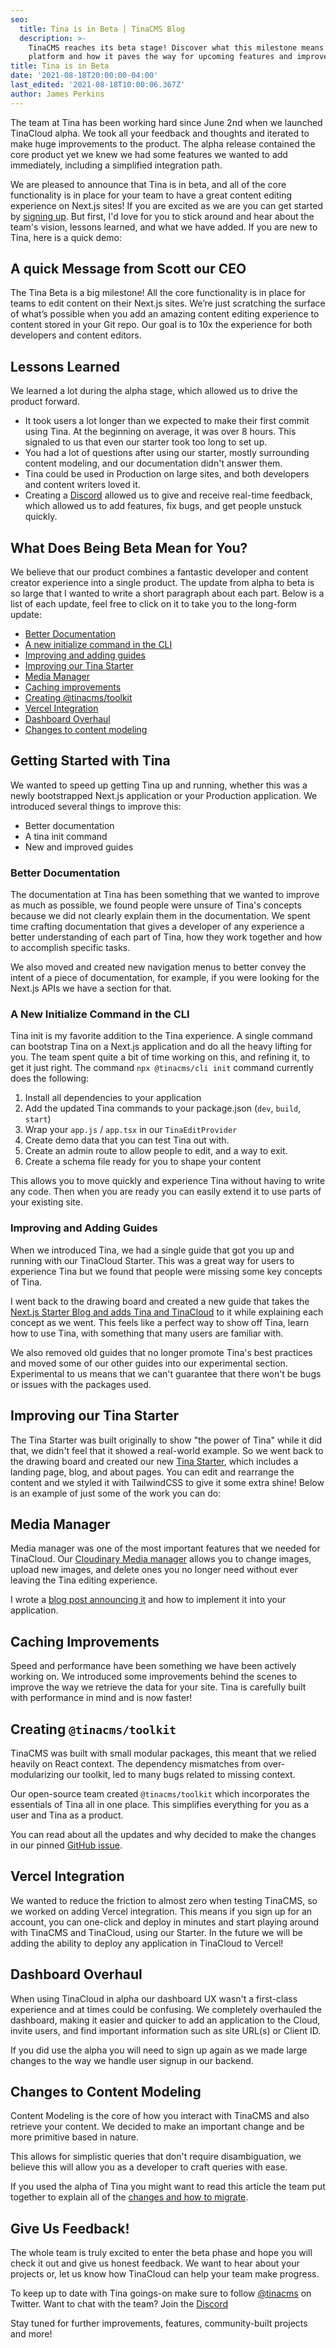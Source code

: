 ```yaml
---
seo:
  title: Tina is in Beta | TinaCMS Blog
  description: >-
    TinaCMS reaches its beta stage! Discover what this milestone means for the
    platform and how it paves the way for upcoming features and improvements.
title: Tina is in Beta
date: '2021-08-18T20:00:00-04:00'
last_edited: '2021-08-18T10:00:06.367Z'
author: James Perkins
---
```


The team at Tina has been working hard since June 2nd when we launched TinaCloud alpha. We took all your feedback and thoughts and iterated to make huge improvements to the product. The alpha release contained the core product yet we knew we had some features we wanted to add immediately, including a simplified integration path.

We are pleased to announce that Tina is in beta, and all of the core functionality is in place for your team to have a great content editing experience on Next.js sites! If you are excited as we are you can get started by [signing up](https://app.tina.io/register). But first, I'd love for you to stick around and hear about the team's vision, lessons learned, and what we have added. If you are new to Tina, here is a quick demo:

<WebmEmbed embedSrc="/img/blog/tina-is-in-beta/Beta_Launch_Demo.webm" />

## A quick Message from Scott our CEO

The Tina Beta is a big milestone! All the core functionality is in place for teams to edit content on their Next.js sites. We’re just scratching the surface of what’s possible when you add an amazing content editing experience to content stored in your Git repo. Our goal is to 10x the experience for both developers and content editors.

## Lessons Learned

We learned a lot during the alpha stage, which allowed us to drive the product forward.

* It took users a lot longer than we expected to make their first commit using Tina. At the beginning on average, it was over 8 hours. This signaled to us that even our starter took too long to set up.
* You had a lot of questions after using our starter, mostly surrounding content modeling, and our documentation didn't answer them.
* Tina could be used in Production on large sites, and both developers and content writers loved it.
* Creating a [Discord](https://discord.gg/njvZZYHj2Q) allowed us to give and receive real-time feedback, which allowed us to add features, fix bugs, and get people unstuck quickly.

## What Does Being Beta Mean for You?

We believe that our product combines a fantastic developer and content creator experience into a single product. The update from alpha to beta is so large that I wanted to write a short paragraph about each part. Below is a list of each update, feel free to click on it to take you to the long-form update:

* [Better Documentation](#better-documentation)
* [A new initialize command in the CLI](#a-new-initialize-command-in-the-cli)
* [Improving and adding guides](#improving-and-adding-guides)
* [Improving our Tina Starter](#improving-our-tina-starter)
* [Media Manager](#media-manager)
* [Caching improvements](#caching-improvements)
* [Creating @tinacms/toolkit](#creating-tinacmstoolkit)
* [Vercel Integration](#vercel-integration)
* [Dashboard Overhaul](#dashboard-overhaul)
* [Changes to content modeling](#changes-to-content-modeling)

<Callout title="Ready to get started?" description="Get a website running with TinaCloud in no time!" url="/docs/setup-overview/" buttonText="Quick Start Guide" />

## Getting Started with Tina

We wanted to speed up getting Tina up and running, whether this was a newly bootstrapped Next.js application or your Production application. We introduced several things to improve this:

* Better documentation
* A tina init command
* New and improved guides

### Better Documentation

The documentation at Tina has been something that we wanted to improve as much as possible, we found people were unsure of Tina's concepts because we did not clearly explain them in the documentation. We spent time crafting documentation that gives a developer of any experience a better understanding of each part of Tina, how they work together and how to accomplish specific tasks.

We also moved and created new navigation menus to better convey the intent of a piece of documentation, for example, if you were looking for the Next.js APIs we have a section for that.

### A New Initialize Command in the CLI

Tina init is my favorite addition to the Tina experience. A single command can bootstrap Tina on a Next.js application and do all the heavy lifting for you. The team spent quite a bit of time working on this, and refining it, to get it just right. The command `npx @tinacms/cli init` command currently does the following:

1. Install all dependencies to your application
2. Add the updated Tina commands to your package.json (`dev`, `build`, `start`)
3. Wrap your `app.js` / `app.tsx` in our `TinaEditProvider`
4. Create demo data that you can test Tina out with.
5. Create an admin route to allow people to edit, and a way to exit.
6. Create a schema file ready for you to shape your content

This allows you to move quickly and experience Tina without having to write any code. Then when you are ready you can easily extend it to use parts of your existing site.

### Improving and Adding Guides

When we introduced Tina, we had a single guide that got you up and running with our TinaCloud Starter. This was a great way for users to experience Tina but we found that people were missing some key concepts of Tina.

I went back to the drawing board and created a new guide that takes the [Next.js Starter Blog and adds Tina and TinaCloud](/guides/tina-cloud/add-tinacms-to-existing-site/overview/) to it while explaining each concept as we went. This feels like a perfect way to show off Tina, learn how to use Tina, with something that many users are familiar with.

We also removed old guides that no longer promote Tina's best practices and moved some of our other guides into our experimental section. Experimental to us means that we can't guarantee that there won't be bugs or issues with the packages used.

## Improving our Tina Starter

The Tina Starter was built originally to show "the power of Tina" while it did that, we didn't feel that it showed a real-world example. So we went back to the drawing board and created our new [Tina Starter](/guides/tina-cloud/starter/overview/), which includes a landing page, blog, and about pages. You can edit and rearrange the content and we styled it with TailwindCSS to give it some extra shine! Below is an example of just some of the work you can do:

<WebmEmbed embedSrc="/img/blog/tinacms-is-in-beta/edit-alongside-content.webm" />

## Media Manager

Media manager was one of the most important features that we needed for TinaCloud. Our [Cloudinary Media manager](/docs/reference/media/external/cloudinary/) allows you to change images, upload new images, and delete ones you no longer need without ever leaving the Tina editing experience.

I wrote a [blog post announcing it](/blog/manage-your-media-with-cloudinary/) and how to implement it into your application.

## Caching Improvements

Speed and performance have been something we have been actively working on. We introduced some improvements behind the scenes to improve the way we retrieve the data for your site. Tina is carefully built with performance in mind and is now faster!

## Creating `@tinacms/toolkit`

TinaCMS was built with small modular packages, this meant that we relied heavily on React context. The dependency mismatches from over-modularizing our toolkit, led to many bugs related to missing context.

Our open-source team created `@tinacms/toolkit` which incorporates the essentials of Tina all in one place. This simplifies everything for you as a user and Tina as a product.

You can read about all the updates and why decided to make the changes in our pinned [GitHub issue](https://github.com/tinacms/tinacms/issues/1898).

## Vercel Integration

We wanted to reduce the friction to almost zero when testing TinaCMS, so we worked on adding Vercel integration. This means if you sign up for an account, you can one-click and deploy in minutes and start playing around with TinaCMS and TinaCloud, using our Starter. In the future we will be adding the ability to deploy any application in TinaCloud to Vercel!

## Dashboard Overhaul

When using TinaCloud in alpha our dashboard UX wasn't a first-class experience and at times could be confusing. We completely overhauled the dashboard, making it easier and quicker to add an application to the Cloud, invite users, and find important information such as site URL(s) or Client ID.

If you did use the alpha you will need to sign up again as we made large changes to the way we handle user signup in our backend.

## Changes to Content Modeling

Content Modeling is the core of how you interact with TinaCMS and also retrieve your content. We decided to make an important change and be more primitive based in nature.

This allows for simplistic queries that don't require disambiguation, we believe this will allow you as a developer to craft queries with ease.

If you used the alpha of Tina you might want to read this article the team put together to explain all of the [changes and how to migrate](/docs/tina-cloud/migration-overview/).

## Give Us Feedback!

The whole team is truly excited to enter the beta phase and hope you will check it out and give us honest feedback. We want to hear about your projects or, let us know how TinaCloud can help your team make progress.

To keep up to date with Tina goings-on make sure to follow [@tinacms](https://twitter.com/tinacms) on Twitter. Want to chat with the team? Join the [Discord](https://discord.gg/njvZZYHj2Q)

Stay tuned for further improvements, features, community-built projects and more!

